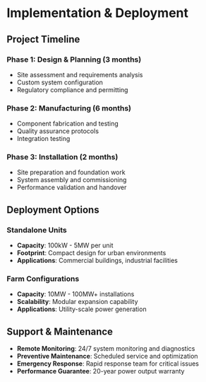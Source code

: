 

<SlideLayout prevHref="/slides/3-performance" nextHref="/slides/5-conclusion" title="KPP Implementation">

# Implementation & Deployment

## Project Timeline

### Phase 1: Design & Planning (3 months)
- Site assessment and requirements analysis
- Custom system configuration
- Regulatory compliance and permitting

### Phase 2: Manufacturing (6 months)
- Component fabrication and testing
- Quality assurance protocols
- Integration testing

### Phase 3: Installation (2 months)
- Site preparation and foundation work
- System assembly and commissioning
- Performance validation and handover

## Deployment Options

### Standalone Units
- **Capacity**: 100kW - 5MW per unit
- **Footprint**: Compact design for urban environments
- **Applications**: Commercial buildings, industrial facilities

### Farm Configurations
- **Capacity**: 10MW - 100MW+ installations
- **Scalability**: Modular expansion capability
- **Applications**: Utility-scale power generation

## Support & Maintenance

- **Remote Monitoring**: 24/7 system monitoring and diagnostics
- **Preventive Maintenance**: Scheduled service and optimization
- **Emergency Response**: Rapid response team for critical issues
- **Performance Guarantee**: 20-year power output warranty

</SlideLayout>
